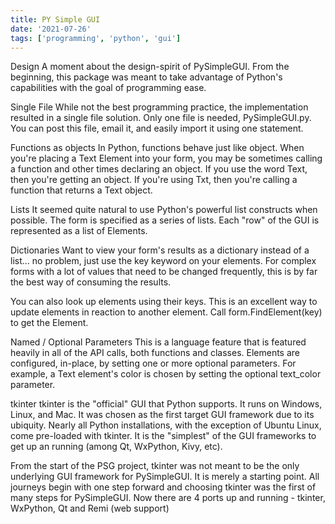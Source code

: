 ```yaml
---
title: PY Simple GUI
date: '2021-07-26'
tags: ['programming', 'python', 'gui']
---
```




Design
A moment about the design-spirit of PySimpleGUI. From the beginning, this package was meant to take advantage of Python's capabilities with the goal of programming ease.

Single File While not the best programming practice, the implementation resulted in a single file solution. Only one file is needed, PySimpleGUI.py. You can post this file, email it, and easily import it using one statement.

Functions as objects In Python, functions behave just like object. When you're placing a Text Element into your form, you may be sometimes calling a function and other times declaring an object. If you use the word Text, then you're getting an object. If you're using Txt, then you're calling a function that returns a Text object.

Lists It seemed quite natural to use Python's powerful list constructs when possible. The form is specified as a series of lists. Each "row" of the GUI is represented as a list of Elements.

Dictionaries Want to view your form's results as a dictionary instead of a list... no problem, just use the key keyword on your elements. For complex forms with a lot of values that need to be changed frequently, this is by far the best way of consuming the results.

You can also look up elements using their keys. This is an excellent way to update elements in reaction to another element. Call form.FindElement(key) to get the Element.

Named / Optional Parameters This is a language feature that is featured heavily in all of the API calls, both functions and classes. Elements are configured, in-place, by setting one or more optional parameters. For example, a Text element's color is chosen by setting the optional text_color parameter.

tkinter tkinter is the "official" GUI that Python supports. It runs on Windows, Linux, and Mac. It was chosen as the first target GUI framework due to its ubiquity. Nearly all Python installations, with the exception of Ubuntu Linux, come pre-loaded with tkinter. It is the "simplest" of the GUI frameworks to get up an running (among Qt, WxPython, Kivy, etc).

From the start of the PSG project, tkinter was not meant to be the only underlying GUI framework for PySimpleGUI. It is merely a starting point. All journeys begin with one step forward and choosing tkinter was the first of many steps for PySimpleGUI. Now there are 4 ports up and running - tkinter, WxPython, Qt and Remi (web support)